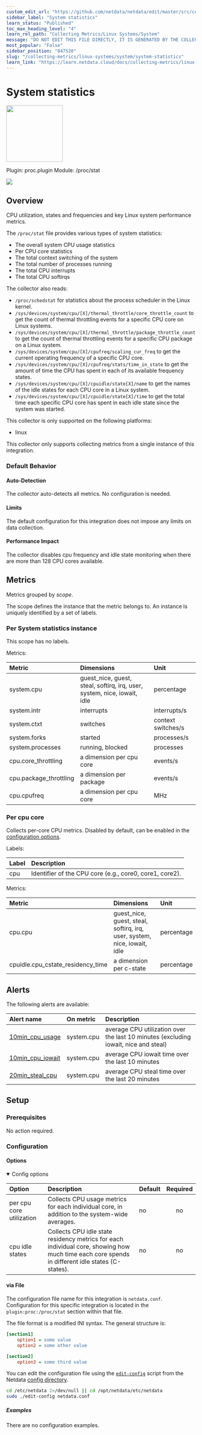 ```yaml
---
custom_edit_url: "https://github.com/netdata/netdata/edit/master/src/collectors/proc.plugin/metadata.yaml"
sidebar_label: "System statistics"
learn_status: "Published"
toc_max_heading_level: "4"
learn_rel_path: "Collecting Metrics/Linux Systems/System"
message: "DO NOT EDIT THIS FILE DIRECTLY, IT IS GENERATED BY THE COLLECTOR'S metadata.yaml FILE"
most_popular: "False"
sidebar_position: "847520"
slug: "/collecting-metrics/linux-systems/system/system-statistics"
learn_link: "https://learn.netdata.cloud/docs/collecting-metrics/linux-systems/system/system-statistics"
---
```



# System statistics


<img src="https://netdata.cloud/img/linuxserver.svg" width="150"/>


Plugin: proc.plugin
Module: /proc/stat

<img src="https://img.shields.io/badge/maintained%20by-Netdata-%2300ab44" />

## Overview

CPU utilization, states and frequencies and key Linux system performance metrics.

The `/proc/stat` file provides various types of system statistics:

- The overall system CPU usage statistics
- Per CPU core statistics
- The total context switching of the system
- The total number of processes running
- The total CPU interrupts
- The total CPU softirqs

The collector also reads:

- `/proc/schedstat` for statistics about the process scheduler in the Linux kernel.
- `/sys/devices/system/cpu/[X]/thermal_throttle/core_throttle_count` to get the count of thermal throttling events for a specific CPU core on Linux systems.
- `/sys/devices/system/cpu/[X]/thermal_throttle/package_throttle_count` to get the count of thermal throttling events for a specific CPU package on a Linux system.
- `/sys/devices/system/cpu/[X]/cpufreq/scaling_cur_freq` to get the current operating frequency of a specific CPU core.
- `/sys/devices/system/cpu/[X]/cpufreq/stats/time_in_state` to get the amount of time the CPU has spent in each of its available frequency states.
- `/sys/devices/system/cpu/[X]/cpuidle/state[X]/name` to get the names of the idle states for each CPU core in a Linux system.
- `/sys/devices/system/cpu/[X]/cpuidle/state[X]/time` to get the total time each specific CPU core has spent in each idle state since the system was started.




This collector is only supported on the following platforms:

- linux

This collector only supports collecting metrics from a single instance of this integration.


### Default Behavior

#### Auto-Detection

The collector auto-detects all metrics. No configuration is needed.


#### Limits

The default configuration for this integration does not impose any limits on data collection.

#### Performance Impact

The collector disables cpu frequency and idle state monitoring when there are more than 128 CPU cores available.



## Metrics

Metrics grouped by *scope*.

The scope defines the instance that the metric belongs to. An instance is uniquely identified by a set of labels.



### Per System statistics instance



This scope has no labels.

Metrics:

| Metric | Dimensions | Unit |
|:------|:----------|:----|
| system.cpu | guest_nice, guest, steal, softirq, irq, user, system, nice, iowait, idle | percentage |
| system.intr | interrupts | interrupts/s |
| system.ctxt | switches | context switches/s |
| system.forks | started | processes/s |
| system.processes | running, blocked | processes |
| cpu.core_throttling | a dimension per cpu core | events/s |
| cpu.package_throttling | a dimension per package | events/s |
| cpu.cpufreq | a dimension per cpu core | MHz |

### Per cpu core

Collects per-core CPU metrics. Disabled by default, can be enabled in the [configuration options](#configuration).

Labels:

| Label      | Description     |
|:-----------|:----------------|
| cpu | Identifier of the CPU core (e.g., core0, core1, core2). |

Metrics:

| Metric | Dimensions | Unit |
|:------|:----------|:----|
| cpu.cpu | guest_nice, guest, steal, softirq, irq, user, system, nice, iowait, idle | percentage |
| cpuidle.cpu_cstate_residency_time | a dimension per c-state | percentage |



## Alerts


The following alerts are available:

| Alert name  | On metric | Description |
|:------------|:----------|:------------|
| [ 10min_cpu_usage ](https://github.com/netdata/netdata/blob/master/src/health/health.d/cpu.conf) | system.cpu | average CPU utilization over the last 10 minutes (excluding iowait, nice and steal) |
| [ 10min_cpu_iowait ](https://github.com/netdata/netdata/blob/master/src/health/health.d/cpu.conf) | system.cpu | average CPU iowait time over the last 10 minutes |
| [ 20min_steal_cpu ](https://github.com/netdata/netdata/blob/master/src/health/health.d/cpu.conf) | system.cpu | average CPU steal time over the last 20 minutes |


## Setup


### Prerequisites

No action required.

### Configuration

#### Options



<details open>
<summary>Config options</summary>



| Option | Description | Default | Required |
|:-----|:------------|:--------|:---------:|
| per cpu core utilization | Collects CPU usage metrics for each individual core, in addition to the system-wide averages. | no | no |
| cpu idle states | Collects CPU idle state residency metrics for each individual core, showing how much time each core spends in different idle states (C-states). | no | no |


</details>



#### via File

The configuration file name for this integration is `netdata.conf`.
Configuration for this specific integration is located in the `plugin:proc:/proc/stat` section within that file.

The file format is a modified INI syntax. The general structure is:

```ini
[section1]
    option1 = some value
    option2 = some other value

[section2]
    option3 = some third value
```
You can edit the configuration file using the [`edit-config`](/docs/netdata-agent/configuration#edit-a-configuration-file-using-edit-config) script from the
Netdata [config directory](/docs/netdata-agent/configuration#the-netdata-config-directory).

```bash
cd /etc/netdata 2>/dev/null || cd /opt/netdata/etc/netdata
sudo ./edit-config netdata.conf
```

##### Examples
There are no configuration examples.


